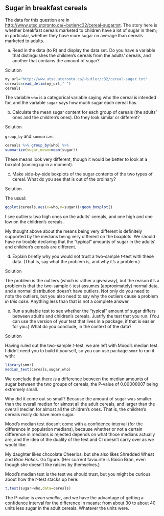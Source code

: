 ##  Sugar in breakfast cereals


 The data for this question are in
[http://www.utsc.utoronto.ca/~butler/c32/cereal-sugar.txt](http://www.utsc.utoronto.ca/~butler/c32/cereal-sugar.txt). The
story here is whether breakfast cereals marketed to children have a
lot of sugar in them; in particular, whether they have more sugar on
average than cereals marketed to adults.


(a) Read in the data (to R) and display the data set. Do you have
a variable that distinguishes the children's cereals from the
adults' cereals, and another that contains the amount of sugar?



Solution


```r
my_url="http://www.utsc.utoronto.ca/~butler/c32/cereal-sugar.txt"
cereals=read_delim(my_url," ")
cereals
``` 

The variable `who` is a categorical variable saying who the
cereal is intended for, and the variable `sugar` says how much
sugar each cereal has.





(b) Calculate the mean sugar content for each group of cereals (the
adults' ones and the children's ones). Do they look similar or different?



Solution


`group_by` and `summarize`:
```r
cereals %>% group_by(who) %>%
summarize(sugar_mean=mean(sugar))
``` 

These means look very different, though it would be better to look at
a boxplot (coming up in a moment).



(c) Make side-by-side boxplots of the sugar contents of the two
types of cereal. What do you see that is out of the ordinary? 




Solution


The usual:

```r
ggplot(cereals,aes(x=who,y=sugar))+geom_boxplot()
``` 

I see outliers: two high ones on the adults' cereals, and one high and
one low on the children's cereals.

My thought above about the means being very different is definitely supported by the medians being very different on the boxplots. We should have no trouble declaring that the "typical" amounts of sugar in the adults' and children's cereals are different. 





(d) Explain briefly why you would not trust a two-sample $t$-test
with these data. (That is, say what the problem  is, and why it's a
problem.)



Solution


The problem is the outliers (which is rather a giveaway), but the
reason it's a problem is that the two-sample $t$-test assumes
(approximately) normal data, and a normal distribution doesn't
have outliers.
Not only do you need to note the outliers, but you also need to
say why the outliers cause a problem *in this case*. Anything
less than that is not a complete answer. 




(e) Run a suitable test to see whether the "typical" amount of
sugar differs between adult's and children's cereals. Justify the test
that you run. (You can use the version of your test that lives in a
package, if that is easier for you.) What do you conclude, in the
context of the data?



Solution


Having ruled out the two-sample $t$-test, we are left with Mood's
median test. I didn't need you to build it yourself, so you can
use package `smmr` to run it with:
```r
library(smmr)
median_test(cereals,sugar,who)
```     

We conclude that there *is* a difference between the median
amounts of sugar between the two groups of cereals, the P-value of 0.00000007
being extremely small.

Why did it come out so small? Because the amount of sugar was smaller
than the overall median for almost all the adult cereals, and larger
than the overall median for almost all the children's ones. That is,
the children's cereals really do have more sugar.

Mood's median test doesn't come with a confidence interval (for the
difference in population medians), because whether or not a certain
difference in medians is rejected depends on what those medians
actually are, and the idea of the duality of the test and CI doesn't
carry over as we would like.

My daughter likes chocolate Cheerios, but she also likes Shredded
Wheat and *Bran Flakes*. Go figure. (Her current favourite is
Raisin Bran, even though she doesn't like raisins by themselves.)

Mood's median test is the test we should trust, but you might be
curious about how the $t$-test stacks up here:

```r
t.test(sugar~who,data=cereals)
``` 

The P-value is *even smaller*, and we have the advantage of
getting a confidence interval for the difference in means: from about
30 to about 40 units less sugar in the adult cereals. Whatever the
units were.





